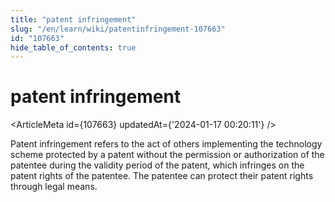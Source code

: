 ```yaml
---
title: "patent infringement"
slug: "/en/learn/wiki/patentinfringement-107663"
id: "107663"
hide_table_of_contents: true
---
```



# patent infringement

<ArticleMeta id={107663} updatedAt={'2024-01-17 00:20:11'} />
<div className='border-solid border-b border-t-0 my-4 border-[var(--ifm-color-gray-300)]' />

Patent infringement refers to the act of others implementing the technology scheme protected by a patent without the permission or authorization of the patentee during the validity period of the patent, which infringes on the patent rights of the patentee. The patentee can protect their patent rights through legal means.
